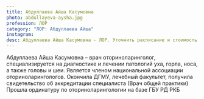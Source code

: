 ```yaml
---
title: Абдуллаева Айша Касумовна
photo: abdullayeva-aysha.jpg
profession: ЛОР
category: "ЛОР: Абдуллаева Айша"
instagram:
desc: Абдуллаева Айша Касумовна - ЛОР. Уточнить расписание и стоимость приема можно по телефону +7‒965‒488‒77‒00.
---
```


<SectionHeader title="Информация о враче" subtitle="Профиль" icon />
Абдуллаева Айша Касумовна – врач оториноларинголог, специализируется на диагностике и лечении патологий уха,
горла, носа, а также головы и шеи. Является членом национальной ассоциации оториноларингологов.

<SectionHeader title="Образование" />
<TimeLines date="2017">Окончила ДГМУ, лечебный факультет, получила свидетельство об аккредитации специалиста (Врач общей практики)</TimeLines>
<TimeLines date="2019">Прошла ординатуру по оториноларингологии на базе ГБУ РД РКБ</TimeLines>

<SectionHeader title="Услуги" />
<PriceList data={props.data.allPrice20Csv.edges} />

